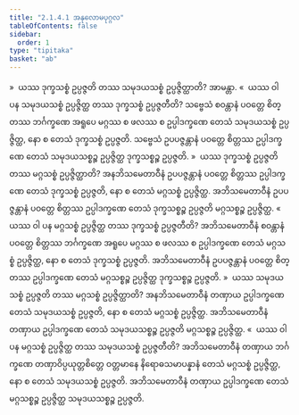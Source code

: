 ```yaml
---
title: "2.1.4.1 အနုလောမပုဂ္ဂလ"
tableOfContents: false
sidebar:
  order: 1
type: "tipitaka"
basket: "ab"
---
```



<DynamicBreadcrumb />

<Division number="58">

<Paragraph number="346">
»  ယဿ ဒုက္ခသစ္စံ ဥပ္ပဇ္ဇတိ တဿ သမုဒယသစ္စံ ဥပ္ပဇ္ဇိတ္ထာတိ? အာမန္တာ.
</Paragraph>

<Paragraph number="347">
«  ယဿ ဝါ ပန သမုဒယသစ္စံ ဥပ္ပဇ္ဇိတ္ထ တဿ ဒုက္ခသစ္စံ ဥပ္ပဇ္ဇတီတိ?
</Paragraph>

<Paragraph number="348">
သဗ္ဗေသံ စဝန္တာနံ ပဝတ္တေ စိတ္တဿ ဘင်္ဂက္ခဏေ အရူပေ မဂ္ဂဿ စ ဖလဿ စ ဥပ္ပါဒက္ခဏေ တေသံ သမုဒယသစ္စံ ဥပ္ပဇ္ဇိတ္ထ, နော စ တေသံ ဒုက္ခသစ္စံ ဥပ္ပဇ္ဇတိ. သဗ္ဗေသံ ဥပပဇ္ဇန္တာနံ ပဝတ္တေ စိတ္တဿ ဥပ္ပါဒက္ခဏေ တေသံ သမုဒယသစ္စဉ္စ ဥပ္ပဇ္ဇိတ္ထ ဒုက္ခသစ္စဉ္စ ဥပ္ပဇ္ဇတိ.
</Paragraph>

<Paragraph number="349">
»  ယဿ ဒုက္ခသစ္စံ ဥပ္ပဇ္ဇတိ တဿ မဂ္ဂသစ္စံ ဥပ္ပဇ္ဇိတ္ထာတိ? အနဘိသမေတာဝီနံ ဥပပဇ္ဇန္တာနံ ပဝတ္တေ စိတ္တဿ ဥပ္ပါဒက္ခဏေ တေသံ ဒုက္ခသစ္စံ ဥပ္ပဇ္ဇတိ, နော စ တေသံ မဂ္ဂသစ္စံ ဥပ္ပဇ္ဇိတ္ထ. အဘိသမေတာဝီနံ ဥပပဇ္ဇန္တာနံ ပဝတ္တေ စိတ္တဿ ဥပ္ပါဒက္ခဏေ တေသံ ဒုက္ခသစ္စဉ္စ ဥပ္ပဇ္ဇတိ မဂ္ဂသစ္စဉ္စ ဥပ္ပဇ္ဇိတ္ထ.
</Paragraph>

<Paragraph number="350">
«  ယဿ ဝါ ပန မဂ္ဂသစ္စံ ဥပ္ပဇ္ဇိတ္ထ တဿ ဒုက္ခသစ္စံ ဥပ္ပဇ္ဇတီတိ?
</Paragraph>

<Paragraph number="351">
အဘိသမေတာဝီနံ စဝန္တာနံ ပဝတ္တေ စိတ္တဿ ဘင်္ဂက္ခဏေ အရူပေ မဂ္ဂဿ စ ဖလဿ စ ဥပ္ပါဒက္ခဏေ တေသံ မဂ္ဂသစ္စံ ဥပ္ပဇ္ဇိတ္ထ, နော စ တေသံ ဒုက္ခသစ္စံ ဥပ္ပဇ္ဇတိ. အဘိသမေတာဝီနံ ဥပပဇ္ဇန္တာနံ ပဝတ္တေ စိတ္တဿ ဥပ္ပါဒက္ခဏေ တေသံ မဂ္ဂသစ္စဉ္စ ဥပ္ပဇ္ဇိတ္ထ ဒုက္ခသစ္စဉ္စ ဥပ္ပဇ္ဇတိ.
</Paragraph>

</Division>
<Division number="59">

<Paragraph number="352">
»  ယဿ သမုဒယသစ္စံ ဥပ္ပဇ္ဇတိ တဿ မဂ္ဂသစ္စံ ဥပ္ပဇ္ဇိတ္ထာတိ?
</Paragraph>

<Paragraph number="353">
အနဘိသမေတာဝီနံ တဏှာယ ဥပ္ပါဒက္ခဏေ တေသံ သမုဒယသစ္စံ ဥပ္ပဇ္ဇတိ, နော စ တေသံ မဂ္ဂသစ္စံ ဥပ္ပဇ္ဇိတ္ထ. အဘိသမေတာဝီနံ တဏှာယ ဥပ္ပါဒက္ခဏေ တေသံ သမုဒယသစ္စဉ္စ ဥပ္ပဇ္ဇတိ မဂ္ဂသစ္စဉ္စ ဥပ္ပဇ္ဇိတ္ထ.
</Paragraph>

<Paragraph number="354">
«  ယဿ ဝါ ပန မဂ္ဂသစ္စံ ဥပ္ပဇ္ဇိတ္ထ တဿ သမုဒယသစ္စံ ဥပ္ပဇ္ဇတီတိ?
</Paragraph>

<Paragraph number="355">
အဘိသမေတာဝီနံ တဏှာယ ဘင်္ဂက္ခဏေ တဏှာဝိပ္ပယုတ္တစိတ္တေ ဝတ္တမာနေ နိရောဓသမာပန္နာနံ တေသံ မဂ္ဂသစ္စံ ဥပ္ပဇ္ဇိတ္ထ, နော စ တေသံ သမုဒယသစ္စံ ဥပ္ပဇ္ဇတိ. အဘိသမေတာဝီနံ တဏှာယ ဥပ္ပါဒက္ခဏေ တေသံ မဂ္ဂသစ္စဉ္စ ဥပ္ပဇ္ဇိတ္ထ သမုဒယသစ္စဉ္စ ဥပ္ပဇ္ဇတိ.
</Paragraph>
</Division>